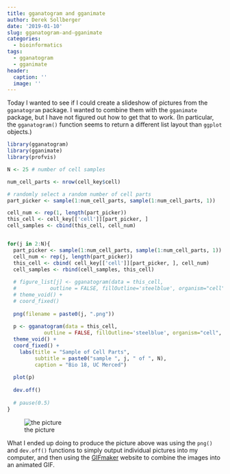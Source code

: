 ```yaml
---
title: gganatogram and gganimate
author: Derek Sollberger
date: '2019-01-10'
slug: gganatogram-and-gganimate
categories:
  - bioinformatics
tags:
  - gganatogram
  - gganimate
header:
  caption: ''
  image: ''
---
```


Today I wanted to see if I could create a slideshow of pictures from the `gganatogram` package.  I wanted to combine them with the `gganimate` package, but I have not figured out how to get that to work.  (In particular, the `gganatogram()` function seems to return a different list layout than `ggplot` objects.)

```r
library(gganatogram)
library(gganimate)
library(profvis)

N <- 25 # number of cell samples
```

```r
num_cell_parts <- nrow(cell_key$cell)

# randomly select a random number of cell parts
part_picker <- sample(1:num_cell_parts, sample(1:num_cell_parts, 1))

cell_num <- rep(1, length(part_picker))
this_cell <- cell_key[['cell']][part_picker, ]
cell_samples <- cbind(this_cell, cell_num)


for(j in 2:N){
  part_picker <- sample(1:num_cell_parts, sample(1:num_cell_parts, 1))
  cell_num <- rep(j, length(part_picker))
  this_cell <- cbind( cell_key[['cell']][part_picker, ], cell_num)
  cell_samples <- rbind(cell_samples, this_cell)
  
  # figure_list[j] <- gganatogram(data = this_cell,
  #           outline = FALSE, fillOutline='steelblue', organism="cell", fill="colour") + 
  # theme_void() + 
  # coord_fixed()
  
  png(filename = paste0(j, ".png"))
  
  p <- gganatogram(data = this_cell,
            outline = FALSE, fillOutline='steelblue', organism="cell", fill="colour") +
  theme_void() +
  coord_fixed() +
    labs(title = "Sample of Cell Parts",
         subtitle = paste0("sample ", j, " of ", N),
         caption = "Bio 18, UC Merced")
  
  plot(p)
  
  dev.off()
  
  # pause(0.5)
}
```

![the picture](/img/cell_samples.gif)

What I ended up doing to produce the picture above was using the `png()` and `dev.off()` functions to simply output individual pictures into my computer, and then using the [GIFmaker](https://gifmaker.me/) website to combine the images into an animated GIF.